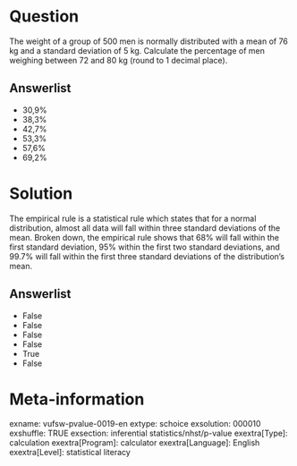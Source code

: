 Question
========
The weight of a group of 500 men is normally distributed with a mean of 76 kg and a standard deviation of 5 kg. Calculate the percentage of men weighing between 72 and 80 kg (round to 1 decimal place).

Answerlist
----------
* 30,9%
* 38,3%
* 42,7%
* 53,3%
* 57,6%
* 69,2%

Solution
========

The empirical rule is a statistical rule which states that for a normal distribution, almost all data will fall within three standard deviations of the mean. Broken down, the empirical rule shows that 68% will fall within the first standard deviation, 95% within the first two standard deviations, and 99.7% will fall within the first three standard deviations of the distribution's mean.

Answerlist
----------
* False
* False
* False
* False
* True
* False

Meta-information
================
exname: vufsw-pvalue-0019-en
extype: schoice
exsolution: 000010
exshuffle: TRUE
exsection: inferential statistics/nhst/p-value
exextra[Type]: calculation
exextra[Program]: calculator
exextra[Language]: English
exextra[Level]: statistical literacy

